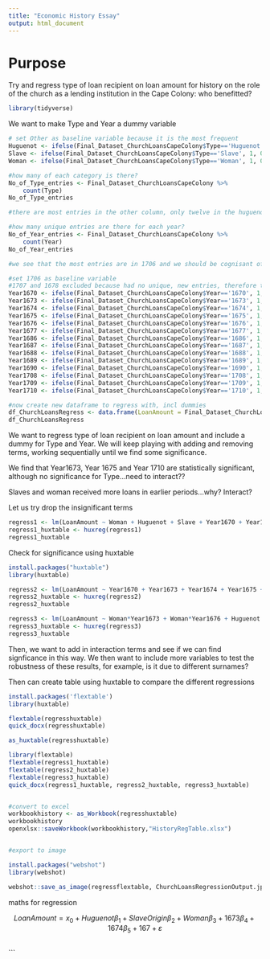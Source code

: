 ```yaml
---
title: "Economic History Essay"
output: html_document
---
```


# Purpose

Try and regress type of loan recipient on loan amount for history on the role of the church as a lending institution in the Cape Colony: who benefitted?

```r
library(tidyverse)
```

We want to make Type and Year a dummy variable
```r
# set Other as baseline variable because it is the most frequent
Huguenot <- ifelse(Final_Dataset_ChurchLoansCapeColony$Type=='Huguenot', 1, 0)
Slave <- ifelse(Final_Dataset_ChurchLoansCapeColony$Type=='Slave', 1, 0)
Woman <- ifelse(Final_Dataset_ChurchLoansCapeColony$Type=='Woman', 1, 0)

#how many of each category is there?
No_of_Type_entries <- Final_Dataset_ChurchLoansCapeColony %>% 
    count(Type)
No_of_Type_entries

#there are most entries in the other column, only twelve in the huguenouts, four in the slave and eight in the woman
```
```r
#how many unique entries are there for each year?
No_of_Year_entries <- Final_Dataset_ChurchLoansCapeColony %>% 
    count(Year)
No_of_Year_entries

#we see that the most entries are in 1706 and we should be cognisant of the big gaps between 1677 and 1686 (likely upward bias 1686) and 1690 and 1706 (upward bias)
```


```r
#set 1706 as baseline variable 
#1707 and 1678 excluded because had no unique, new entries, therefore there are 15 years
Year1670 <- ifelse(Final_Dataset_ChurchLoansCapeColony$Year=='1670', 1, 0)
Year1673 <- ifelse(Final_Dataset_ChurchLoansCapeColony$Year=='1673', 1, 0)
Year1674 <- ifelse(Final_Dataset_ChurchLoansCapeColony$Year=='1674', 1, 0)
Year1675 <- ifelse(Final_Dataset_ChurchLoansCapeColony$Year=='1675', 1, 0)
Year1676 <- ifelse(Final_Dataset_ChurchLoansCapeColony$Year=='1676', 1, 0)
Year1677 <- ifelse(Final_Dataset_ChurchLoansCapeColony$Year=='1677', 1, 0)
Year1686 <- ifelse(Final_Dataset_ChurchLoansCapeColony$Year=='1686', 1, 0)
Year1687 <- ifelse(Final_Dataset_ChurchLoansCapeColony$Year=='1687', 1, 0)
Year1688 <- ifelse(Final_Dataset_ChurchLoansCapeColony$Year=='1688', 1, 0)
Year1689 <- ifelse(Final_Dataset_ChurchLoansCapeColony$Year=='1689', 1, 0)
Year1690 <- ifelse(Final_Dataset_ChurchLoansCapeColony$Year=='1690', 1, 0)
Year1708 <- ifelse(Final_Dataset_ChurchLoansCapeColony$Year=='1708', 1, 0)
Year1709 <- ifelse(Final_Dataset_ChurchLoansCapeColony$Year=='1709', 1, 0)
Year1710 <- ifelse(Final_Dataset_ChurchLoansCapeColony$Year=='1710', 1, 0)

#now create new dataframe to regress with, incl dummies 
df_ChurchLoansRegress <- data.frame(LoanAmount = Final_Dataset_ChurchLoansCapeColony$LoanAmount, Huguenot = Huguenot, Slave = Slave, Woman = Woman, Year1670=Year1670, Year1673 = Year1673, Year1674 = Year1674, Year1675 = Year1675, Year1676 = Year1676, Year1686 = Year1686, Year1687 = Year1687, Year1688 = Year1688, Year1689 = Year1689, Year1690 = Year1690, Year1708=Year1708, Year1709=Year1709, Year1710 = Year1710)
df_ChurchLoansRegress
```


We want to regress type of loan recipient on loan amount and include a dummy for Type and Year. We will keep playing with adding and removing terms, working sequentially until we find some significance.

We find that Year1673, Year 1675 and Year 1710 are statistically significant, although no significance for Type...need to interact??

Slaves and woman received more loans in earlier periods...why? Interact?

Let us try drop the insignificant terms
```r
regress1 <- lm(LoanAmount ~ Woman + Huguenot + Slave + Year1670 + Year1673 + Year1674 + Year1675 + Year1676 + Year1677 + Year1686 + Year1687 + Year1688 + Year1689 + Year1690 + Year1708 + Year1709 + Year1710, data = df_ChurchLoansRegress)
regress1_huxtable <- huxreg(regress1)
regress1_huxtable
```
Check for significance using huxtable
```r
install.packages("huxtable")
library(huxtable)
```

```r
regress2 <- lm(LoanAmount ~ Year1670 + Year1673 + Year1674 + Year1675 + Year1676 + Year1677 + Year1686 + Year1687 + Year1688 + Year1689 + Year1690 + Year1708 + Year1709 + Year1710, data = df_ChurchLoansRegress)
regress2_huxtable <- huxreg(regress2)
regress2_huxtable
```


```r
regress3 <- lm(LoanAmount ~ Woman*Year1673 + Woman*Year1676 + Huguenot + Slave + Slave*Year1673 + Year1670 + Year1673 + Year1674 + Year1675 + Year1676 + Year1677 + Year1686 + Year1687 + Year1688 + Year1689 + Year1690 + Year1708 + Year1709 + Year1710, data = df_ChurchLoansRegress)
regress3_huxtable <- huxreg(regress3)
regress3_huxtable
```




Then, we want to add in interaction terms and see if we can find signficance in this way.
We then want to include more variables to test the robustness of these results, for example, is it due to different surnames? 

Then can create table using huxtable to compare the different regressions
```r
install.packages('flextable')
library(huxtable)

flextable(regresshuxtable)
quick_docx(regresshuxtable)

as_huxtable(regresshuxtable)

library(flextable)
flextable(regress1_huxtable)
flextable(regress2_huxtable)
flextable(regress3_huxtable)
quick_docx(regress1_huxtable, regress2_huxtable, regress3_huxtable)


#convert to excel
workbookhistory <- as_Workbook(regresshuxtable)
workbookhistory
openxlsx::saveWorkbook(workbookhistory,"HistoryRegTable.xlsx")


#export to image

install.packages("webshot")
library(webshot)

webshot::save_as_image(regressflextable, ChurchLoansRegressionOutput.jpeg, webshot="webshot")
```
maths for regression

$$
LoanAmount = x_0 + Huguenot \beta_1 + SlaveOrigin \beta_2 + Woman \beta_3 + 1673 \beta_4 + 1674 \beta_5+ 167+ \varepsilon
$$

```

```



```



